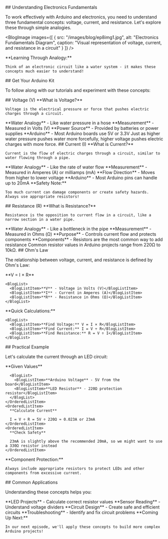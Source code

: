 

<BlogHeader 
  title={metadata.title}
  description={metadata.description}
  date={metadata.date}
  author={metadata.author}
  tags={metadata.tags}
/>

<BlogVideo 
  videoId="2HAkTx_RPNc" 
  title="Voltage, Current and Resistance"
/>

<BlogSection>
  ## Understanding Electronics Fundamentals

  To work effectively with Arduino and electronics, you need to understand three fundamental concepts: voltage, current, and resistance. Let's explore these through simple analogies.

  <BlogImage 
    images={[
      {
        src: "/images/blog/ep8img1.jpg",
        alt: "Electronics Fundamentals Diagram",
        caption: "Visual representation of voltage, current, and resistance in a circuit"
      }
    ]}
  />

  <BlogCallout type="tip">
    **Learning Through Analogy:**
    
    Think of an electronic circuit like a water system - it makes these concepts much easier to understand!
  </BlogCallout>
</BlogSection>

<BlogSection accent>
  ## Get Your Arduino Kit

  To follow along with our tutorials and experiment with these concepts:

  <BlogKitSection 
    link="https://amzn.to/3Yv56Jg"
    title="Get Your Arduino Kit"
    description="The Elegoo Arduino kit includes components needed to learn and experiment with voltage, current, and resistance."
    image="/images/kit.jpg"
  />
</BlogSection>

<BlogSection>
  ## Voltage (V)

  <BlogCallout type="important">
    **What is Voltage?**
    
    Voltage is the electrical pressure or force that pushes electric charges through a circuit.
  </BlogCallout>

  <BlogList>
    <BlogListItem>**Water Analogy** - Like water pressure in a hose</BlogListItem>
    <BlogListItem>**Measurement** - Measured in Volts (V)</BlogListItem>
    <BlogListItem>**Power Source** - Provided by batteries or power supplies</BlogListItem>
    <BlogListItem>**Arduino** - Most Arduino boards use 5V or 3.3V</BlogListItem>
  </BlogList>

  <BlogCallout type="note">
    Just as higher water pressure pushes water more forcefully, higher voltage pushes electric charges with more force.
  </BlogCallout>
</BlogSection>

<BlogSection accent>
  ## Current (I)

  <BlogCallout type="important">
    **What is Current?**
    
    Current is the flow of electric charges through a circuit, similar to water flowing through a pipe.
  </BlogCallout>

  <BlogList>
    <BlogListItem>**Water Analogy** - Like the rate of water flow</BlogListItem>
    <BlogListItem>**Measurement** - Measured in Amperes (A) or milliamps (mA)</BlogListItem>
    <BlogListItem>**Flow Direction** - Moves from higher to lower voltage</BlogListItem>
    <BlogListItem>**Arduino** - Most Arduino pins can handle up to 20mA</BlogListItem>
  </BlogList>

  <BlogCallout type="warning">
    **Safety Note:**
    
    Too much current can damage components or create safety hazards. Always use appropriate resistors!
  </BlogCallout>
</BlogSection>

<BlogSection>
  ## Resistance (R)

  <BlogCallout type="important">
    **What is Resistance?**
    
    Resistance is the opposition to current flow in a circuit, like a narrow section in a water pipe.
  </BlogCallout>

  <BlogList>
    <BlogListItem>**Water Analogy** - Like a bottleneck in the pipe</BlogListItem>
    <BlogListItem>**Measurement** - Measured in Ohms (Ω)</BlogListItem>
    <BlogListItem>**Purpose** - Controls current flow and protects components</BlogListItem>
    <BlogListItem>**Components** - Resistors are the most common way to add resistance</BlogListItem>
  </BlogList>

  <BlogCallout type="note">
    Common resistor values in Arduino projects range from 220Ω to 10kΩ.
  </BlogCallout>
</BlogSection>

<BlogSection accent>
  ## Ohm's Law

  The relationship between voltage, current, and resistance is defined by Ohm's Law:

  <BlogCallout type="important">
    **V = I × R**
    
    <BlogList>
      <BlogListItem>**V** - Voltage in Volts (V)</BlogListItem>
      <BlogListItem>**I** - Current in Amperes (A)</BlogListItem>
      <BlogListItem>**R** - Resistance in Ohms (Ω)</BlogListItem>
    </BlogList>
  </BlogCallout>

  <BlogCallout type="tip">
    **Quick Calculations:**
    
    <BlogList>
      <BlogListItem>**Find Voltage:** V = I × R</BlogListItem>
      <BlogListItem>**Find Current:** I = V ÷ R</BlogListItem>
      <BlogListItem>**Find Resistance:** R = V ÷ I</BlogListItem>
    </BlogList>
  </BlogCallout>
</BlogSection>

<BlogSection>
  ## Practical Example

  Let's calculate the current through an LED circuit:

  <OrderedList>
    <OrderedListItem>
      **Given Values**
      
      <BlogList>
        <BlogListItem>**Arduino Voltage** - 5V from the board</BlogListItem>
        <BlogListItem>**LED Resistor** - 220Ω protection resistor</BlogListItem>
      </BlogList>
    </OrderedListItem>
    <OrderedListItem>
      **Calculate Current**
      
      I = V ÷ R = 5V ÷ 220Ω ≈ 0.023A or 23mA
    </OrderedListItem>
    <OrderedListItem>
      **Check Safety**
      
      23mA is slightly above the recommended 20mA, so we might want to use a 330Ω resistor instead
    </OrderedListItem>
  </OrderedList>

  <BlogCallout type="warning">
    **Component Protection:**
    
    Always include appropriate resistors to protect LEDs and other components from excessive current.
  </BlogCallout>
</BlogSection>

<BlogSection accent>
  ## Common Applications

  Understanding these concepts helps you:

  <BlogList>
    <BlogListItem>**LED Projects** - Calculate correct resistor values</BlogListItem>
    <BlogListItem>**Sensor Reading** - Understand voltage dividers</BlogListItem>
    <BlogListItem>**Circuit Design** - Create safe and efficient circuits</BlogListItem>
    <BlogListItem>**Troubleshooting** - Identify and fix circuit problems</BlogListItem>
  </BlogList>

  <BlogCallout type="note">
    **Coming Up Next:**
    
    In our next episode, we'll apply these concepts to build more complex Arduino projects!
  </BlogCallout>
</BlogSection> 